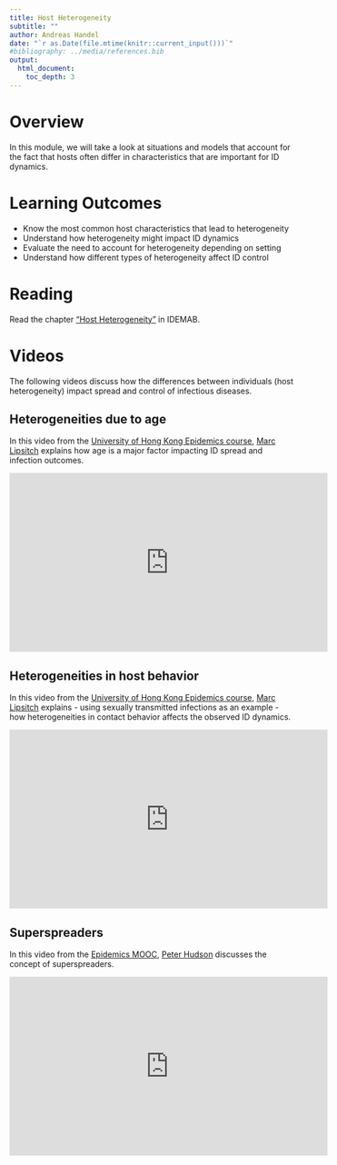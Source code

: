 ```yaml
---
title: Host Heterogeneity
subtitle: ""
author: Andreas Handel
date: "`r as.Date(file.mtime(knitr::current_input()))`"
#bibliography: ../media/references.bib
output: 
  html_document:
    toc_depth: 3
---
```



# Overview

In this module, we will take a look at situations and models that account for the fact that hosts often differ in characteristics that are important for ID dynamics.


# Learning Outcomes

* Know the most common host characteristics that lead to heterogeneity
* Understand how heterogeneity might impact ID dynamics
* Evaluate the need to account for heterogeneity depending on setting
* Understand how different types of heterogeneity affect ID control


# Reading

Read the chapter ["Host Heterogeneity"](https://andreashandel.github.io/IDEMAbook/heterogeneity.html) in IDEMAB.


# Videos 

The following videos discuss how the differences between individuals (host heterogeneity) impact spread and control of infectious diseases.

## Heterogeneities due to age
In this video from the [University of Hong Kong Epidemics course](https://www.edx.org/course/epidemics-hkux-hku01x-0), [Marc Lipsitch](https://www.hsph.harvard.edu/marc-lipsitch/) explains how age is a major factor impacting ID spread and infection outcomes.

<p>
<iframe width="560" height="315" src="https://www.youtube.com/embed/hN5FGU2hCPA" frameborder="0" allowfullscreen></iframe>
</p>


## Heterogeneities in host behavior
In this video from the [University of Hong Kong Epidemics course](https://www.edx.org/course/epidemics-hkux-hku01x-0), [Marc Lipsitch](https://www.hsph.harvard.edu/marc-lipsitch/) explains - using sexually transmitted infections as an example - how heterogeneities in contact behavior affects the observed ID dynamics. 

<p>
<iframe width="560" height="315" src="https://www.youtube.com/embed/Nah5BGv2WkY" frameborder="0" allowfullscreen></iframe>
</p>


## Superspreaders
In this video from the [Epidemics MOOC](https://www.coursera.org/learn/epidemics), [Peter Hudson](https://www.huck.psu.edu/people/peter-hudson) discusses the concept of superspreaders.

<p>
<iframe width="560" height="315" src="https://www.youtube.com/embed/3H1tG4uz9uk" frameborder="0" allowfullscreen></iframe>
</p>


